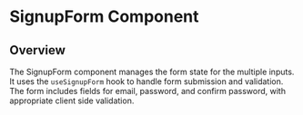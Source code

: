
<Meta of={SignupFormStories} />

# SignupForm Component

## Overview

The SignupForm component manages the form state for the multiple inputs. It uses the `useSignupForm` hook to handle form submission and validation. 
The form includes fields for email, password, and confirm password, with appropriate client side validation.

<Canvas of={SignupFormStories.WithEmailError} />